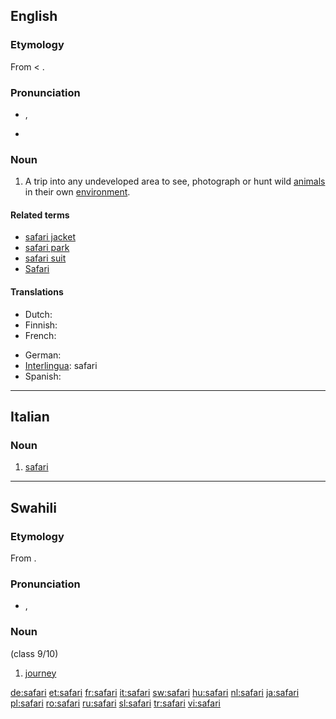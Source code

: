 {{also|Safari}}
==English==
{{wikipedia}}
===Etymology===
From {{etyl|sw}} {{term|safari|lang=sw}} < {{etyl|ar}} {{term|سفر|sc=Arab|tr=safara||travel|lang=ar}}.

===Pronunciation===
* {{a|UK}} {{IPA|/səˈfɑː(ɹ).i/}}, {{SAMPA|/s@"fA:(r\).i/}}
* {{rhymes|ɑːri}}

===Noun===
{{en-noun}}

# A trip into any undeveloped area to see, photograph or hunt wild [[animal]]s in their own [[environment]].

====Related terms====
* [[safari jacket]]
* [[safari park]]
* [[safari suit]]
* [[Safari]]

====Translations====
{{trans-top|a trip into any undeveloped area}}
* Dutch: {{t+|nl|safari}}
* Finnish: {{t-|fi|safari}}
* French: {{t+|fr|safari|m}}
{{trans-mid}}
* German: {{t-|de|Safari|f}}
* [[Interlingua]]: safari
* Spanish: {{t-|es|safari|m}}
{{trans-bottom}}

----
==Italian==

===Noun===
{{wikipedia|lang=it}}
{{infl|it|noun|g=m|inv}}

# [[#English|safari]]

----
==Swahili==

===Etymology===
From {{etyl|ar|sw}} {{term|سفر|tr=safar|sc=Arab||travel|lang=ar}}.

===Pronunciation===
* {{IPA|/sɑˈfɑɾi/|lang=sw}}, {{SAMPA|/sA"fA4i/}}

===Noun===
{{sw-noun}} (class 9/10)

# [[journey]]

[[de:safari]]
[[et:safari]]
[[fr:safari]]
[[it:safari]]
[[sw:safari]]
[[hu:safari]]
[[nl:safari]]
[[ja:safari]]
[[pl:safari]]
[[ro:safari]]
[[ru:safari]]
[[sl:safari]]
[[tr:safari]]
[[vi:safari]]